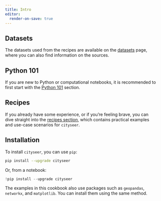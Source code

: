 ```yaml
---
title: Intro
editor:
  render-on-save: true
---
```


## Datasets

The datasets used from the recipes are available on the [datasets](../data/datasets.qmd) page, where you can also find information on the sources.

## Python 101

If you are new to Python or computational notebooks, it is recommended to first start with the [Python 101](class/index.qmd) section.

## Recipes

If you already have some experience, or if you're feeling brave, you can dive straight into the [recipes section](recipes/index.qmd), which contains practical examples and use-case scenarios for `cityseer`.

## Installation

To install `cityseer`, you can use `pip`:

```bash
pip install --upgrade cityseer
```

Or, from a notebook:

```python
!pip install --upgrade cityseer
```

The examples in this cookbook also use packages such as `geopandas`, `networkx`, and `matplotlib`. You can install them using the same method.
